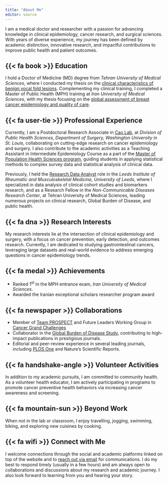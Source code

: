 ```yaml
---
title: "About Me"
editor: source
---
```


I am a medical doctor and researcher with a passion for advancing knowledge in clinical epidemiology, cancer research, and surgical sciences. With years of diverse experience, my journey has been defined by academic distinction, innovative research, and impactful contributions to improve public health and patient outcomes.

## {{< fa book >}} Education
I hold a Doctor of Medicine (MD) degree from *Tehran University of Medical Sciences*, where I conducted my thesis on the [clinical characteristics of benign vocal fold lesions](https://pubmed.ncbi.nlm.nih.gov/39971675/). Complementing my clinical training, I completed a Master of Public Health (MPH) training at *Iran University of Medical Sciences*, with my thesis focusing on the [global assessment of breast cancer epidemiology and quality of care](https://pubmed.ncbi.nlm.nih.gov/37124828/).

## {{< fa user-tie >}} Professional Experience
Currently, I am a Postdoctoral Research Associate in [Cao Lab](https://caolab.wustl.edu/), at *Division of Public Health Sciences, Department of Surgery, Washington University in St. Louis*, collaborating on cutting-edge research on cancer epidemiology and surgery. I also contribute to the academic activities as a Teaching Assistant in Intermediate Epidemiology Course as a part of the [Master of Population Health Sciences program](https://mphs.wustl.edu/), guiding students in applying statistical methods to complex survey data and statistical analysis of clinical data.

Previously, I held the [Research Data Analyst](https://medicinehealth.leeds.ac.uk/staff/11892/dr-sina-azadnajafabad?preview=1) role in the *Leeds Institute of Rheumatic and Musculoskeletal Medicine, University of Leeds*, where I specialized in data analysis of clinical cohort studies and biomarkers research, and as a Research Fellow in the *Non-Communicable Diseases Research Center*, at Tehran University of Medical Sciences, leading numerous projects on clinical research, Global Burden of Disease, and public health.

## {{< fa dna >}} Research Interests
My research interests lie at the intersection of clinical epidemiology and surgery, with a focus on cancer prevention, early detection, and outcomes research. Currently, I am dedicated to studying gastrointestinal cancers, leveraging large datasets and real-world evidence to address emerging questions in cancer epidemiology trends.

## {{< fa medal >}} Achievements
* Ranked 1^st^ in the MPH entrance exam, *Iran University of Medical Sciences*.
* Awarded the Iranian exceptional scholars researcher program award

## {{< fa newspaper >}} Collaborations
* Member of [Team PROSPECT](https://www.cancergrandchallenges.org/prospect) and Future Leaders Working Group in [Cancer Grand Challenges](https://www.cancergrandchallenges.org/about/our-community/future-leaders)
* Collaborator in the [Global Burden of Disease Study](https://www.healthdata.org/research-analysis/gbd), contributing to high-impact publications in prestigious journals.
* Editorial and peer-review experience in several leading journals, including [PLOS One](https://journals.plos.org/plosone/search?resultsPerPage=60&unformattedQuery=editor%3A%22Sina%20Azadnajafabad%22&q=editor%3A%22Sina%20Azadnajafabad%22&sortOrder=DATE_NEWEST_FIRST&page=1) and Nature’s Scientific Reports.

## {{< fa handshake-angle >}} Volunteer Activities
In addition to my academic pursuits, I am committed to community health. As a volunteer health educator, I am actively participating in programs to promote cancer preventive health behaviors via increasing cancer awareness and screening.

## {{< fa mountain-sun >}} Beyond Work
When not in the lab or classroom, I enjoy travelling, jogging, swimming, biking, and exploring new cuisines by cooking.

## {{< fa wifi >}} Connect with Me
I welcome connections through the social and academic platforms linked on top of the website and to [reach out via email](mailto:sina.azad.u@gmail.com) for communications. I do my best to respond timely (usually in a few hours) and am always open to collaborations and discussions about my research and academic journey. I also look forward to learning from you and hearing your story.